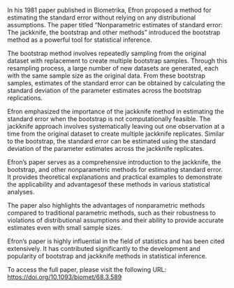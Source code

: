 In his 1981 paper published in Biometrika, Efron proposed a method for estimating the standard error without relying on any distributional assumptions. The paper titled "Nonparametric estimates of standard error: The jackknife, the bootstrap and other methods" introduced the bootstrap method as a powerful tool for statistical inference.

The bootstrap method involves repeatedly sampling from the original dataset with replacement to create multiple bootstrap samples. Through this resampling process, a large number of new datasets are generated, each with the same sample size as the original data. From these bootstrap samples, estimates of the standard error can be obtained by calculating the standard deviation of the parameter estimates across the bootstrap replications.

Efron emphasized the importance of the jackknife method in estimating the standard error when the bootstrap is not computationally feasible. The jackknife approach involves systematically leaving out one observation at a time from the original dataset to create multiple jackknife replicates. Similar to the bootstrap, the standard error can be estimated using the standard deviation of the parameter estimates across the jackknife replicates.

Efron's paper serves as a comprehensive introduction to the jackknife, the bootstrap, and other nonparametric methods for estimating standard error. It provides theoretical explanations and practical examples to demonstrate the applicability and advantagesof these methods in various statistical analyses.

The paper also highlights the advantages of nonparametric methods compared to traditional parametric methods, such as their robustness to violations of distributional assumptions and their ability to provide accurate estimates even with small sample sizes.

Efron's paper is highly influential in the field of statistics and has been cited extensively. It has contributed significantly to the development and popularity of bootstrap and jackknife methods in statistical inference.

To access the full paper, please visit the following URL:
[https://doi.org/10.1093/biomet/68.3.589](https://doi.org/10.1093/biomet/68.3.589)
